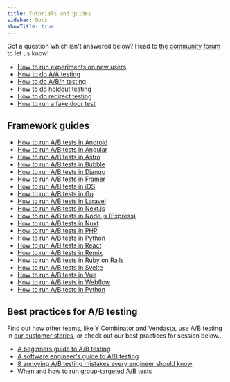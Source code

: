 ```yaml
---
title: Tutorials and guides
sidebar: Docs
showTitle: true
---
```

Got a question which isn't answered below? Head to [the community forum](/questions) to let us know!

- [How to run experiments on new users](/tutorials/new-user-experiments)
- [How to do A/A testing](/tutorials/aa-testing)
- [How to do A/B/n testing](/tutorials/abn-testing)																					
- [How to do holdout testing](/tutorials/holdout-testing)
- [How to do redirect testing](/tutorials/redirect-testing)
- [How to run a fake door test](/tutorials/fake-door-test)
  
## Framework guides 
- [How to run A/B tests in Android](/tutorials/android-ab-tests)
- [How to run A/B tests in Angular](/tutorials/angular-ab-tests)
- [How to run A/B tests in Astro](/tutorials/astro-ab-tests)
- [How to run A/B tests in Bubble](/tutorials/bubble-ab-tests)
- [How to run A/B tests in Django](/tutorials/django-ab-tests)
- [How to run A/B tests in Framer](/tutorials/framer-ab-tests)
- [How to run A/B tests in iOS](/tutorials/ios-ab-tests)
- [How to run A/B tests in Go](/tutorials/go-ab-tests)
- [How to run A/B tests in Laravel](/tutorials/laravel-ab-tests)
- [How to run A/B tests in Next.js](/tutorials/nextjs-ab-tests)
- [How to run A/B tests in Node.js (Express)](/tutorials/node-express-ab-tests)
- [How to run A/B tests in Nuxt](/tutorials/nuxtjs-ab-tests)
- [How to run A/B tests in PHP](/tutorials/php-ab-tests)
- [How to run A/B tests in Python](/tutorials/python-ab-testing)
- [How to run A/B tests in React](/tutorials/react-ab-testing)
- [How to run A/B tests in Remix](/tutorials/remix-ab-tests)
- [How to run A/B tests in Ruby on Rails](/tutorials/ruby-ab-tests)
- [How to run A/B tests in Svelte](/tutorials/svelte-ab-tests)
- [How to run A/B tests in Vue](/tutorials/vue-ab-tests)
- [How to run A/B tests in Webflow](/tutorials/webflow-ab-tests)
- [How to run A/B tests in Python](/tutorials/python-ab-testing)

## Best practices for A/B testing
Find out how other teams, like [Y Combinator](/customers/ycombinator) and [Vendasta](/customers/vendasta), use A/B testing in [our customer stories](/customers), or check out our best practices for session below...

- [A beginners guide to A/B testing](/product-engineers/how-to-do-ab-testing)
- [A software engineer's guide to A/B testing](/blog/ab-testing-guide-for-engineers)
- [8 annoying A/B testing mistakes every engineer should know](/blog/ab-testing-mistakes)
- [When and how to run group-targeted A/B tests](/blog/running-group-targeted-ab-tests)